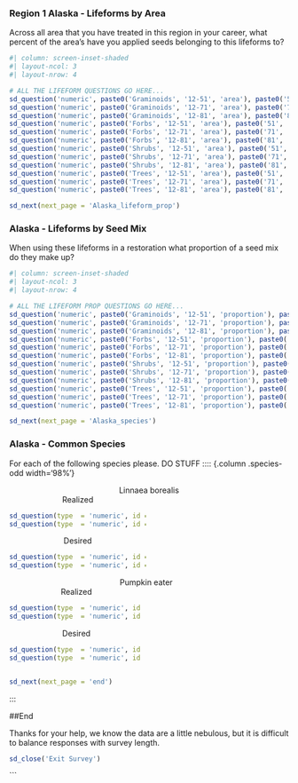 ::: {#Alaska_lifeform_area .sd-page} 
### Region 1 Alaska - Lifeforms by Area 

Across all area that you have treated in this region in your career, what percent of the area's have you applied seeds belonging to this lifeforms to?

```r
#| column: screen-inset-shaded
#| layout-ncol: 3
#| layout-nrow: 4

# ALL THE LIFEFORM QUESTIONS GO HERE...
sd_question('numeric', paste0('Graminoids', '12-51', 'area'), paste0('51', 'Graminoids'))
sd_question('numeric', paste0('Graminoids', '12-71', 'area'), paste0('71', 'Graminoids'))
sd_question('numeric', paste0('Graminoids', '12-81', 'area'), paste0('81', 'Graminoids'))
sd_question('numeric', paste0('Forbs', '12-51', 'area'), paste0('51', 'Forbs'))
sd_question('numeric', paste0('Forbs', '12-71', 'area'), paste0('71', 'Forbs'))
sd_question('numeric', paste0('Forbs', '12-81', 'area'), paste0('81', 'Forbs'))
sd_question('numeric', paste0('Shrubs', '12-51', 'area'), paste0('51', 'Shrubs'))
sd_question('numeric', paste0('Shrubs', '12-71', 'area'), paste0('71', 'Shrubs'))
sd_question('numeric', paste0('Shrubs', '12-81', 'area'), paste0('81', 'Shrubs'))
sd_question('numeric', paste0('Trees', '12-51', 'area'), paste0('51', 'Trees'))
sd_question('numeric', paste0('Trees', '12-71', 'area'), paste0('71', 'Trees'))
sd_question('numeric', paste0('Trees', '12-81', 'area'), paste0('81', 'Trees'))

```

```r
sd_next(next_page = 'Alaska_lifeform_prop')
```
:::

::: {#Alaska_lifeform_prop .sd-page}

### Alaska - Lifeforms by Seed Mix

When using these lifeforms in a restoration what proportion of a seed mix do they make up?

```r
#| column: screen-inset-shaded
#| layout-ncol: 3
#| layout-nrow: 4

# ALL THE LIFEFORM PROP QUESTIONS GO HERE...
sd_question('numeric', paste0('Graminoids', '12-51', 'proportion'), paste0('51', 'Graminoids'))
sd_question('numeric', paste0('Graminoids', '12-71', 'proportion'), paste0('71', 'Graminoids'))
sd_question('numeric', paste0('Graminoids', '12-81', 'proportion'), paste0('81', 'Graminoids'))
sd_question('numeric', paste0('Forbs', '12-51', 'proportion'), paste0('51', 'Forbs'))
sd_question('numeric', paste0('Forbs', '12-71', 'proportion'), paste0('71', 'Forbs'))
sd_question('numeric', paste0('Forbs', '12-81', 'proportion'), paste0('81', 'Forbs'))
sd_question('numeric', paste0('Shrubs', '12-51', 'proportion'), paste0('51', 'Shrubs'))
sd_question('numeric', paste0('Shrubs', '12-71', 'proportion'), paste0('71', 'Shrubs'))
sd_question('numeric', paste0('Shrubs', '12-81', 'proportion'), paste0('81', 'Shrubs'))
sd_question('numeric', paste0('Trees', '12-51', 'proportion'), paste0('51', 'Trees'))
sd_question('numeric', paste0('Trees', '12-71', 'proportion'), paste0('71', 'Trees'))
sd_question('numeric', paste0('Trees', '12-81', 'proportion'), paste0('81', 'Trees'))

```

```r
sd_next(next_page = 'Alaska_species')
```
:::

::: {#Alaska_species .sd-page}

### Alaska - Common Species

For each of the following species please. DO STUFF
:::: {.column .species-odd width='98%'}

<center>Linnaea borealis</center>

::: {.column .species-numbers width='49%'}

<center>Realized</center>
```r
sd_question(type  = 'numeric', id = paste0('Linnaea_borealis', '-', 12, '-realized-area'), label = 'Proportion of Area?')
sd_question(type  = 'numeric', id = paste0('Linnaea_borealis', '-', 12, '-realized-prop'), label = 'Proportion of Seedmix?')
```

:::

::: {.column .species-numbers width='49%'}
<center>Desired</center>
```r
sd_question(type  = 'numeric', id = paste0('Linnaea_borealis', '-', 12, '-desired-area'), label = 'Proportion of Area?')
sd_question(type  = 'numeric', id = paste0('Linnaea_borealis', '-', 12, '-desired-prop'), label = 'Proportion of Seedmix?')
```

:::

::::
:::: {.column .species-odd width='98%'}

<center>Pumpkin eater</center>

::: {.column .species-numbers width='49%'}

<center>Realized</center>
```r
sd_question(type  = 'numeric', id = paste0('Pumpkin eater', '-', 12, '-realized-area'), label = 'Proportion of Area?')
sd_question(type  = 'numeric', id = paste0('Pumpkin eater', '-', 12, '-realized-prop'), label = 'Proportion of Seedmix?')
```

:::

::: {.column .species-numbers width='49%'}
<center>Desired</center>
```r
sd_question(type  = 'numeric', id = paste0('Pumpkin eater', '-', 12, '-desired-area'), label = 'Proportion of Area?')
sd_question(type  = 'numeric', id = paste0('Pumpkin eater', '-', 12, '-desired-prop'), label = 'Proportion of Seedmix?')
```

:::

::::

```r
sd_next(next_page = 'end')
```

:::

::: {#end .sd-page}

##End

Thanks for your help, we know the data are a little nebulous, but it is difficult to balance responses with survey length.

```r
sd_close('Exit Survey')
```

```
:::
